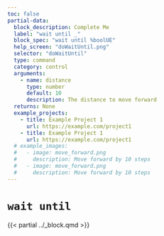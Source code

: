 ```yaml
---
toc: false
partial-data:
  block_description: Complete Me
  label: "wait until _"
  block_spec: "wait until %boolUE"
  help_screen: "doWaitUntil.png"
  selector: "doWaitUntil"
  type: command
  category: control
  arguments:
    - name: distance
      type: number
      default: 10
      description: The distance to move forward
  returns: None
  example_projects:
    - title: Example Project 1
      url: https://example.com/project1
    - title: Example Project 1
      url: https://example.com/project1
  # example_images:
  #   - image: move_forward.png
  #     description: Move forward by 10 steps
  #   - image: move_forward.png
  #     description: Move forward by 10 steps
---
```


# `wait until` { .unnumbered }

{{< partial ../_block.qmd >}}
